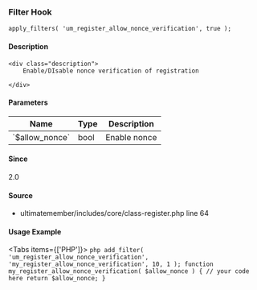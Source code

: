
<UMBreadCrumb type="filter"/>

### Filter Hook    
    
```
apply_filters( 'um_register_allow_nonce_verification', true );
```

#### Description
    <div class="description">
        Enable/DIsable nonce verification of registration
 
    </div>

#### Parameters
            
<table className="table-auto mt-2 border dark:border-gray-500 p-5 text-sm text-left">
<thead>
<tr>
<th  className="px-3">Name</th>
<th  className="px-3">Type</th>
<th  className="px-3">Description</th>
</tr>
</thead>
<tbody>
               <tr >
               <td className="px-3 py-2">`$allow_nonce`</td>
               <td className="px-3 py-2">bool</td>
               <td className="px-3 py-2 text-sm">Enable nonce</td>
               </tr>
</tbody>
</table>

#### Since
<div class="description">
2.0
</div>

#### Source
  - <Link href="https://github.com/ultimatemember/ultimatemember/tree/2.5.0/includes/core/class-register.php#L64">ultimatemember/includes/core/class-register.php</Link> <Link href="https://github.com/ultimatemember/ultimatemember/tree/2.5.0/includes/core/class-register.php#L64">line 64</Link>



#### Usage Example

<Tabs items={['PHP']}>
    <Tab>
    ```php
    add_filter( 'um_register_allow_nonce_verification', 'my_register_allow_nonce_verification', 10, 1 );
 function my_register_allow_nonce_verification( $allow_nonce ) {
     // your code here
     return $allow_nonce;
 }
    ```
    </Tab>
</Tabs>